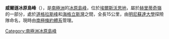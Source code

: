 {{unreferenced|time=2018-04-06T06:17:54+00:00}}
{{coord|80|1|S|80|38|W|display=title}}

'''威爾遜冰原島峰'''（{{lang-en|Wilson Nunataks}}），是[[南極洲|南極洲]]的[[冰原島峰|冰原島峰]]，位於[[埃爾斯沃思地|埃爾斯沃思地]]，屬於[[赫里蒂奇嶺|赫里蒂奇嶺]]的一部分，處於[[道格拉斯峰|道格拉斯峰]]和[[海格立斯灣|海格立斯灣]]之間，全長15公里，由[[明尼蘇達大學|明尼蘇達大學]]探險隊命名，現時由[[南極條約體系|南極條約體系]]管理。

{{DEFAULTSORT:Wilson Nunataks}}
[[Category:南極洲冰原島峰|Category:南極洲冰原島峰]]


{{EllsworthLand-geo-stub}}
